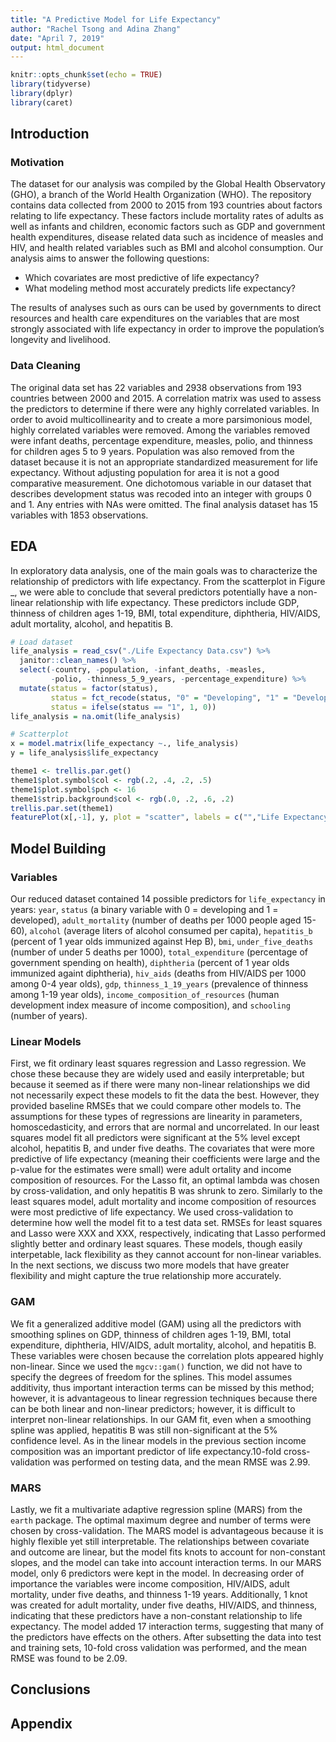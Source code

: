 ```yaml
---
title: "A Predictive Model for Life Expectancy"
author: "Rachel Tsong and Adina Zhang"
date: "April 7, 2019"
output: html_document
---
```


```r
knitr::opts_chunk$set(echo = TRUE)
library(tidyverse)
library(dplyr)
library(caret)
```

## Introduction

### Motivation

The dataset for our analysis was compiled by the Global Health Observatory (GHO), a branch of the World Health Organization (WHO). The repository contains data collected from 2000 to 2015 from 193 countries about factors relating to life expectancy. These factors include mortality rates of adults as well as infants and children, economic factors such as GDP and government health expenditures, disease related data such as incidence of measles and HIV, and health related variables such as BMI and alcohol consumption. Our analysis aims to answer the following questions:

* Which covariates are most predictive of life expectancy?
* What modeling method most accurately predicts life expectancy?

The results of analyses such as ours can be used by governments to direct resources and health care expenditures on the variables that are most strongly associated with life expectancy in order to improve the population’s longevity and livelihood.

### Data Cleaning

The original data set has 22 variables and 2938 observations from 193 countries between 2000 and 2015. A correlation matrix was used to assess the predictors to determine if there were any highly correlated variables. In order to avoid multicollinearity and to create a more parsimonious model, highly correlated variables were removed. Among the variables removed were infant deaths, percentage expenditure, measles, polio, and thinness for children ages 5 to 9 years. Population was also removed from the dataset because it is not an appropriate standardized measurement for life expectancy. Without adjusting population for area it is not a good comparative measurement. One dichotomous variable in our dataset that describes development status was recoded into an integer with groups 0 and 1. Any entries with NAs were omitted. The final analysis dataset has 15 variables with 1853 observations. 

## EDA

In exploratory data analysis, one of the main goals was to characterize the relationship of predictors with life expectancy. From the scatterplot in Figure _, we were able to conclude that several predictors potentially have a non-linear relationship with life expectancy. These predictors include GDP, thinness of children ages 1-19, BMI, total expenditure, diphtheria, HIV/AIDS, adult mortality, alcohol, and hepatitis B. 

```r
# Load dataset
life_analysis = read_csv("./Life Expectancy Data.csv") %>% 
  janitor::clean_names() %>%
  select(-country, -population, -infant_deaths, -measles, 
         -polio, -thinness_5_9_years, -percentage_expenditure) %>% 
  mutate(status = factor(status),
         status = fct_recode(status, "0" = "Developing", "1" = "Developed"),
         status = ifelse(status == "1", 1, 0)) 
life_analysis = na.omit(life_analysis)
```

```r
# Scatterplot
x = model.matrix(life_expectancy ~., life_analysis)
y = life_analysis$life_expectancy

theme1 <- trellis.par.get()
theme1$plot.symbol$col <- rgb(.2, .4, .2, .5)
theme1$plot.symbol$pch <- 16
theme1$strip.background$col <- rgb(.0, .2, .6, .2)
trellis.par.set(theme1) 
featurePlot(x[,-1], y, plot = "scatter", labels = c("","Life Expectancy"))
```

## Model Building

### Variables
Our reduced dataset contained 14 possible predictors for `life_expectancy` in years: `year`, `status` (a binary variable with 0 = developing and 1 = developed), `adult_mortality` (number of deaths per 1000 people aged 15-60), `alcohol` (average liters of alcohol consumed per capita), `hepatitis_b` (percent of 1 year olds immunized against Hep B), `bmi`, `under_five_deaths` (number of under 5 deaths per 1000), `total_expenditure` (percentage of government spending on health), `diphtheria` (percent of 1 year olds immunized againt diphtheria), `hiv_aids` (deaths from HIV/AIDS per 1000 among 0-4 year olds), `gdp`, `thinness_1_19_years` (prevalence of thinness among 1-19 year olds), `income_composition_of_resources` (human development index measure of income composition), and `schooling` (number of years).

### Linear Models
First, we fit ordinary least squares regression and Lasso regression. We chose these because they are widely used and easily interpretable; but because it seemed as if there were many non-linear relationships we did not necessarily expect these models to fit the data the best. However, they provided baseline RMSEs that we could compare other models to. The assumptions for these types of regressions are linearity in parameters, homoscedasticity, and errors that are normal and uncorrelated. In our least squares model fit all predictors were significant at the 5% level except alcohol, hepatitis B, and under five deaths. The covariates that were more predictive of life expectancy (meaning their coefficients were large and the p-value for the estimates were small) were adult ortality and income composition of resources. For the Lasso fit, an optimal lambda was chosen by cross-validation, and only hepatitis B was shrunk to zero. Similarly to the least squares model, adult mortality and income composition of resources were most predictive of life expectancy. We used cross-validation to determine how well the model fit to a test data set. RMSEs for least squares and Lasso were XXX and XXX, respectively, indicating that Lasso performed slightly better and ordinary least squares. These models, though easily interpetable, lack flexibility as they cannot account for non-linear variables. In the next sections, we discuss two more models that have greater flexibility and might capture the true relationship more accurately.

### GAM
We fit a generalized additive model (GAM) using all the predictors with smoothing splines on GDP, thinness of children ages 1-19, BMI, total expenditure, diphtheria, HIV/AIDS, adult mortality, alcohol, and hepatitis B. These variables were chosen because the correlation plots appeared highly non-linear. Since we used the `mgcv::gam()` function, we did not have to specify the degrees of freedom for the splines. This model assumes additivity, thus important interaction terms can be missed by this method; however, it is advantageous to linear regression techniques because there can be both linear and non-linear predictors; however, it is difficult to interpret non-linear relationships. In our GAM fit, even when a smoothing spline was applied, hepatitis B was still non-significant at the 5% confidence level. As in the linear models in the previous section income composition was an important predictor of life expectancy.10-fold cross-validation was performed on testing data, and the mean RMSE was 2.99.

### MARS
Lastly, we fit a multivariate adaptive regression spline (MARS) from the `earth` package. The optimal maximum degree and number of terms were chosen by cross-validation. The MARS model is advantageous because it is highly flexible yet still interpretable. The relationships between covariate and outcome are linear, but the model fits knots to account for non-constant slopes, and the model can take into account interaction terms. In our MARS model, only 6 predictors were kept in the model. In decreasing order of importance the variables were income composition, HIV/AIDS, adult mortality, under five deaths, and thinness 1-19 years. Additionally, 1 knot was created for adult mortality, under five deaths, HIV/AIDS, and thinness, indicating that these predictors have a non-constant relationship to life expectancy. The model added 17 interaction terms, suggesting that many of the predictors have effects on the others. After subsetting the data into test and training sets, 10-fold cross validation was performed, and the mean RMSE was found to be 2.09.


## Conclusions


\newpage

## Appendix